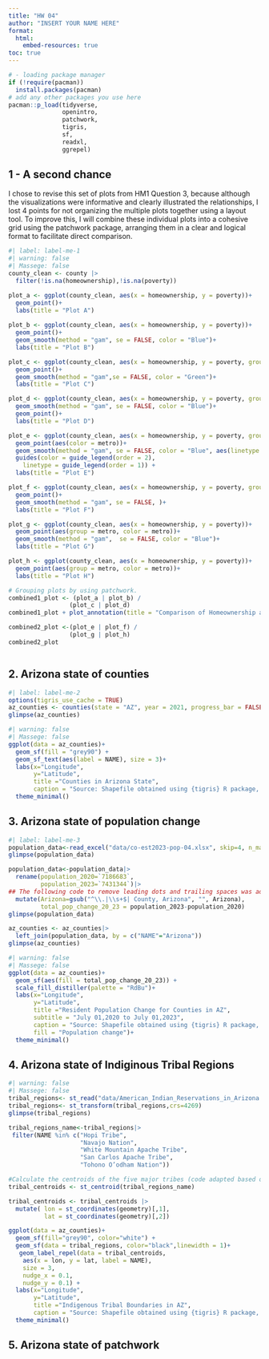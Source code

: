 ```yaml
---
title: "HW 04"
author: "INSERT YOUR NAME HERE"
format:
  html:
    embed-resources: true
toc: true
---
```


```r

# - loading package manager
if (!require(pacman))
  install.packages(pacman)
# add any other packages you use here
pacman::p_load(tidyverse,
               openintro,
               patchwork,
               tigris,
               sf,
               readxl,
               ggrepel)

```
## 1 - A second chance
::: {.callout-note}
I chose to revise this set of plots from HM1 Question 3, because although the visualizations were informative and clearly illustrated the relationships, I lost 4 points for not organizing the multiple plots together using a layout tool. To improve this, I will combine these individual plots into a cohesive grid using the patchwork package, arranging them in a clear and logical format to facilitate direct comparison.
::: 

```r
#| label: label-me-1
#| warning: false
#| Massege: false
county_clean <- county |>
  filter(!is.na(homeownership),!is.na(poverty))

plot_a <- ggplot(county_clean, aes(x = homeownership, y = poverty))+
  geom_point()+
  labs(title = "Plot A")
  
plot_b <- ggplot(county_clean, aes(x = homeownership, y = poverty))+
  geom_point()+
  geom_smooth(method = "gam", se = FALSE, color = "Blue")+
  labs(title = "Plot B")

plot_c <- ggplot(county_clean, aes(x = homeownership, y = poverty, group = metro))+
  geom_point()+
  geom_smooth(method = "gam",se = FALSE, color = "Green")+
  labs(title = "Plot C")  

plot_d <- ggplot(county_clean, aes(x = homeownership, y = poverty, group = metro))+
  geom_smooth(method = "gam", se = FALSE, color = "Blue")+
  geom_point()+
  labs(title = "Plot D") 

plot_e <- ggplot(county_clean, aes(x = homeownership, y = poverty, group = metro))+
  geom_point(aes(color = metro))+
  geom_smooth(method = "gam", se = FALSE, color = "Blue", aes(linetype = metro))+
  guides(color = guide_legend(order = 2),    
    linetype = guide_legend(order = 1)) +
  labs(title = "Plot E") 

plot_f <- ggplot(county_clean, aes(x = homeownership, y = poverty, group = metro, color =   metro))+
  geom_point()+
  geom_smooth(method = "gam", se = FALSE, )+
  labs(title = "Plot F") 

plot_g <- ggplot(county_clean, aes(x = homeownership, y = poverty))+
  geom_point(aes(group = metro, color = metro))+
  geom_smooth(method = "gam",  se = FALSE, color = "Blue")+
  labs(title = "Plot G") 

plot_h <- ggplot(county_clean, aes(x = homeownership, y = poverty))+
  geom_point(aes(group = metro, color = metro))+
  labs(title = "Plot H")

# Grouping plots by using patchwork.
combined1_plot <- (plot_a | plot_b) /
                 (plot_c | plot_d)
combined1_plot + plot_annotation(title = "Comparison of Homeownership and Poverty Relationships Across U.S. Counties")

combined2_plot <-(plot_e | plot_f) /
                 (plot_g | plot_h)
combined2_plot



```


## 2.  Arizona state of counties

```r
#| label: label-me-2
options(tigris_use_cache = TRUE)
az_counties <- counties(state = "AZ", year = 2021, progress_bar = FALSE)
glimpse(az_counties)
```
```r
#| warning: false
#| Massege: false
ggplot(data = az_counties)+
  geom_sf(fill = "grey90") +
  geom_sf_text(aes(label = NAME), size = 3)+
  labs(x="Longitude",
       y="Latitude",
       title ="Counties in Arizona State",
       caption = "Source: Shapefile obtained using {tigris} R package, v2.0.1")+
  theme_minimal()
```



## 3.  Arizona state of population change

```r
#| label: label-me-3
population_data<-read_excel("data/co-est2023-pop-04.xlsx", skip=4, n_max=16)
glimpse(population_data)
```
```r
population_data<-population_data|>
  rename(population_2020=`7186683`,
         population_2023=`7431344`)|>
## The following code to remove leading dots and trailing spaces was adapted from online solutions.
  mutate(Arizona=gsub("^\\.|\\s+$| County, Arizona", "", Arizona),
         total_pop_change_20_23 = population_2023-population_2020)
glimpse(population_data)         
```
```r
az_counties <- az_counties|>
  left_join(population_data, by = c("NAME"="Arizona"))
glimpse(az_counties)  
```
```R
#| warning: false
#| Massege: false
ggplot(data = az_counties)+
  geom_sf(aes(fill = total_pop_change_20_23)) +
  scale_fill_distiller(palette = "RdBu")+
  labs(x="Longitude",
       y="Latitude",
       title ="Resident Population Change for Counties in AZ",
       subtitle = "July 01,2020 to July 01,2023",
       caption = "Source: Shapefile obtained using {tigris} R package, v2.0.1 \npopulation data from US Census Bureau",
       fill = "Population change")+
  theme_minimal()
```

## 4.  Arizona state of Indiginous Tribal Regions
```R
#| warning: false
#| Massege: false
tribal_regions<- st_read("data/American_Indian_Reservations_in_Arizona.shp")
tribal_regions<- st_transform(tribal_regions,crs=4269)
glimpse(tribal_regions)
```
```R
tribal_regions_name<-tribal_regions|>
 filter(NAME %in% c("Hopi Tribe",
                    "Navajo Nation",
                    "White Mountain Apache Tribe",
                    "San Carlos Apache Tribe",
                    "Tohono O’odham Nation"))
```

```R
#Calculate the centroids of the five major tribes (code adapted based on online solutions for computing geometric centroids)
tribal_centroids <- st_centroid(tribal_regions_name)

tribal_centroids <- tribal_centroids |>
  mutate( lon = st_coordinates(geometry)[,1],
          lat = st_coordinates(geometry)[,2])
```

```R
ggplot(data = az_counties)+
  geom_sf(fill="grey90", color="white") +
  geom_sf(data = tribal_regions, color="black",linewidth = 1)+
   geom_label_repel(data = tribal_centroids,
    aes(x = lon, y = lat, label = NAME),
    size = 3,
    nudge_x = 0.1,
    nudge_y = 0.1) +
  labs(x="Longitude",
       y="Latitude",
       title ="Indigenous Tribal Boundaries in AZ",
       caption = "Source: Shapefile obtained using {tigris} R package, v2.0.1 \nIndigenous Tribe Shapefile obtained from AZGeo Data")+
  theme_minimal()


```

## 5. Arizona state of patchwork
